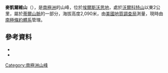 {{coord|85|21|S|87|18|W|source:GNIS|display=title}}

'''麥凱爾維山'''（{{lang-en|Mount McKelvey}}），是[[南極洲|南極洲]]的山峰，位於[[埃爾斯沃思地|埃爾斯沃思地]]，處於[[沃爾科特山|沃爾科特山]]以東2公里，屬於[[蒂爾山脈|蒂爾山脈]]的一部分，海拔高度2,090米，由[[美國地質調查局|美國地質調查局]]測量，現時由[[南極條約體系|南極條約體系]]管理。

==參考資料==
*{{cite gnis | type = antarid | id = 9708| name = Mount McKelvey | accessdate = 2013-09-07}}
*{{usgs-gazetteer|id=9708}}

{{DEFAULTSORT:Mount McKelvey}}
[[Category:南極洲山峰|Category:南極洲山峰]]


{{EllsworthLand-geo-stub}}